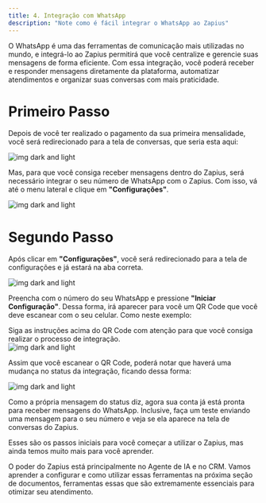 ```yaml
---
title: 4. Integração com WhatsApp
description: "Note como é fácil integrar o WhatsApp ao Zapius"
---
```


O WhatsApp é uma das ferramentas de comunicação mais utilizadas no mundo, e integrá-lo ao Zapius permitirá que você centralize e gerencie suas mensagens de forma eficiente. Com essa integração, você poderá receber e responder mensagens diretamente da plataforma, automatizar atendimentos e organizar suas conversas com mais praticidade.

# Primeiro Passo

Depois de você ter realizado o pagamento da sua primeira mensalidade, você será redirecionado para a tela de conversas, que seria esta aqui: 

<Frame>
    <div className="w-full flex justify-center">
        <img alt="img dark and light" className="dark:block shadow-lg rounded-lg" src="/images/pagina-de-conversas.png" />    
    </div>
</Frame>

Mas, para que você consiga receber mensagens dentro do Zapius, será necessário integrar o seu número de WhatsApp com o Zapius. Com isso, vá até o menu lateral e clique em **"Configurações"**.

<Frame>
    <div className="w-full flex justify-center">
        <img alt="img dark and light" className="dark:block shadow-lg rounded-lg" src="/images/opcao-de-configuracoes.png" />    
    </div>
</Frame>

# Segundo Passo

Após clicar em **"Configurações"**, você será redirecionado para a tela de configurações e já estará na aba correta.

<Frame> 
    <div className="w-full flex justify-center">
        <img alt="img dark and light" className="dark:block shadow-lg rounded-lg" src="/images/configuracoes-whatsapp.png" />    
    </div>
</Frame>

Preencha com o número do seu WhatsApp e pressione **"Iniciar Configuração"**. Dessa forma, irá aparecer para você um QR Code que você deve escanear com o seu celular. Como neste exemplo:

<Warning>
    Siga as instruções acima do QR Code com atenção para que você consiga realizar o processo de integração.
</Warning>

<Frame>
    <div className="w-full flex justify-center">
        <img alt="img dark and light" className="dark:block shadow-lg rounded-lg" src="/images/qrcode-whatsapp.png" />    
    </div>
</Frame>

Assim que você escanear o QR Code, poderá notar que haverá uma mudança no status da integração, ficando dessa forma:

<Frame>
    <div className="w-full flex justify-center">
        <img alt="img dark and light" className="dark:block shadow-lg rounded-lg" src="/images/whatsapp-conectado.png" />    
    </div>
</Frame>

Como a própria mensagem do status diz, agora sua conta já está pronta para receber mensagens do WhatsApp. Inclusive, faça um teste enviando uma mensagem para o seu número e veja se ela aparece na tela de conversas do Zapius. 

Esses são os passos iniciais para você começar a utilizar o Zapius, mas ainda temos muito mais para você aprender. 

O poder do Zapius está principalmente no Agente de IA e no CRM. Vamos aprender a configurar e como utilizar essas ferramentas na próxima seção de documentos, ferramentas essas que são extremamente essenciais para otimizar seu atendimento.